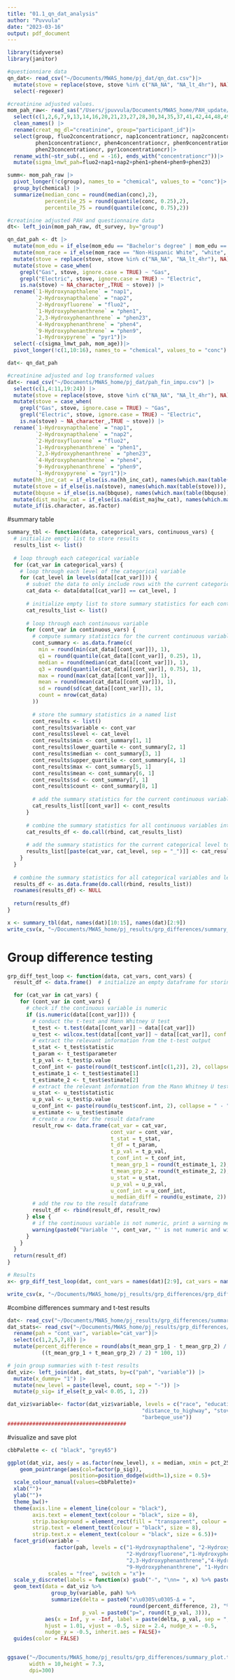 ```yaml
---
title: "01.1_qn_dat_analysis"
author: "Puvvula"
date: "2023-03-16"
output: pdf_document
---
```


```r
library(tidyverse)
library(janitor)
```


```r
#questionniare data
qn_dat<- read_csv("~/Documents/MWAS_home/pj_dat/qn_dat.csv")|>
  mutate(stove = replace(stove, stove %in% c("NA_NA", "NA_lt_4hr"), NA))|>
  select(-regexer)

#creatinine adjusted values.
mom_pah_raw<- read_sas("/Users/jpuvvula/Documents/MWAS_home/PAH_update/pahmetabolitewide3.sas7bdat") |>
  select(c(1,2,6,7,9,13,14,16,20,21,23,27,28,30,34,35,37,41,42,44,48,49,51,55,56,58))|>
  clean_names() |>
  rename(creat_mg_dl="creatinine", group="participant_id")|>
  select(group, fluo2concentrationcr, nap1concentrationcr, nap2concentrationcr,
         phen1concentrationcr, phen4concentrationcr, phen9concentrationcr, 
         phen23concentrationcr, pyr1concentrationcr)|>
  rename_with(~str_sub(., end = -16), ends_with("concentrationcr"))|>
  mutate(sigma_lmwt_pah=fluo2+nap1+nap2+phen1+phen4+phen9+phen23)

summ<- mom_pah_raw |>
  pivot_longer(!c(group), names_to = "chemical", values_to = "conc")|>
  group_by(chemical) |>
  summarize(median_conc = round(median(conc),2),
            percentile_25 = round(quantile(conc, 0.25),2),
            percentile_75 = round(quantile(conc, 0.75),2))
```

```r
#creatinine adjusted PAH and questionnaire data
dt<- left_join(mom_pah_raw, dt_survey, by="group")  

qn_dat_pah <- dt |>
  mutate(mom_edu = if_else(mom_edu == "Bachelor's degree" | mom_edu == "Master's degree or above", "bach-or-abv", "lt-bach")) |>
  mutate(mom_race = if_else(mom_race == "Non-Hispanic White", "white", "non-white")) |>
  mutate(stove = replace(stove, stove %in% c("NA_NA", "NA_lt_4hr"), NA))|>
  mutate(stove = case_when(
    grepl("Gas", stove, ignore.case = TRUE) ~ "Gas",
    grepl("Electric", stove, ignore.case = TRUE) ~ "Electric",
    is.na(stove) ~ NA_character_,TRUE ~ stove)) |>
  rename(`1-Hydroxynapthalene` = "nap1",
         `2-Hydroxynapthalene` = "nap2",
         `2-Hydroxyfluorene` = "fluo2",
         `1-Hydroxyphenanthrene` = "phen1",
         `2,3-Hydroxyphenanthrene` = "phen23",
         `4-Hydroxyphenanthrene` = "phen4",
         `9-Hydroxyphenanthrene` = "phen9",
         `1-Hydroxypyrene` = "pyr1")|>
  select(-c(sigma_lmwt_pah, mom_age))|>
  pivot_longer(!c(1,10:16), names_to = "chemical", values_to = "conc")

dat<- qn_dat_pah
```


```r
#creatinine adjusted and log transformed values
dat<- read_csv("~/Documents/MWAS_home/pj_dat/pah_fin_impu.csv") |>
  select(c(1,4:11,19:24)) |>
  mutate(stove = replace(stove, stove %in% c("NA_NA", "NA_lt_4hr"), NA))|>
  mutate(stove = case_when(
    grepl("Gas", stove, ignore.case = TRUE) ~ "Gas",
    grepl("Electric", stove, ignore.case = TRUE) ~ "Electric",
    is.na(stove) ~ NA_character_,TRUE ~ stove)) |>
  rename(`1-Hydroxynapthalene` = "nap1",
         `2-Hydroxynapthalene` = "nap2",
         `2-Hydroxyfluorene` = "fluo2",
         `1-Hydroxyphenanthrene` = "phen1",
         `2,3-Hydroxyphenanthrene` = "phen23",
         `4-Hydroxyphenanthrene` = "phen4",
         `9-Hydroxyphenanthrene` = "phen9",
         `1-Hydroxypyrene` = "pyr1")|>
  mutate(hh_inc_cat = if_else(is.na(hh_inc_cat), names(which.max(table(hh_inc_cat))), hh_inc_cat)) |>
  mutate(stove = if_else(is.na(stove), names(which.max(table(stove))), stove)) |>
  mutate(bbquse = if_else(is.na(bbquse), names(which.max(table(bbquse))), bbquse)) |>
  mutate(dist_majhw_cat = if_else(is.na(dist_majhw_cat), names(which.max(table(dist_majhw_cat))), dist_majhw_cat)) |>
  mutate_if(is.character, as.factor)

```

#summary table
```r
summary_tbl <- function(data, categorical_vars, continuous_vars) {
  # initialize empty list to store results
  results_list <- list()
  
  # loop through each categorical variable
  for (cat_var in categorical_vars) {
    # loop through each level of the categorical variable
    for (cat_level in levels(data[[cat_var]])) {
      # subset the data to only include rows with the current categorical level
      cat_data <- data[data[[cat_var]] == cat_level, ]
      
      # initialize empty list to store summary statistics for each continuous variable
      cat_results_list <- list()
      
      # loop through each continuous variable
      for (cont_var in continuous_vars) {
        # compute summary statistics for the current continuous variable
        cont_summary <- as.data.frame(c(
          min = round(min(cat_data[[cont_var]]), 1),
          q1 = round(quantile(cat_data[[cont_var]], 0.25), 1),
          median = round(median(cat_data[[cont_var]]), 1),
          q3 = round(quantile(cat_data[[cont_var]], 0.75), 1),
          max = round(max(cat_data[[cont_var]]), 1),
          mean = round(mean(cat_data[[cont_var]]), 1),
          sd = round(sd(cat_data[[cont_var]]), 1),
          count = nrow(cat_data)
        ))
        
        # store the summary statistics in a named list
        cont_results <- list()
        cont_results$variable <- cont_var
        cont_results$level <- cat_level
        cont_results$min <- cont_summary[1, 1]
        cont_results$lower_quartile <- cont_summary[2, 1]
        cont_results$median <- cont_summary[3, 1]
        cont_results$upper_quartile <- cont_summary[4, 1]
        cont_results$max <- cont_summary[5, 1]
        cont_results$mean <- cont_summary[6, 1]
        cont_results$sd <- cont_summary[7, 1]
        cont_results$count <- cont_summary[8, 1]
        
        # add the summary statistics for the current continuous variable to the list
        cat_results_list[[cont_var]] <- cont_results
      }
      
      # combine the summary statistics for all continuous variables into a single data frame
      cat_results_df <- do.call(rbind, cat_results_list)
      
      # add the summary statistics for the current categorical level to the results list
      results_list[[paste(cat_var, cat_level, sep = "_")]] <- cat_results_df
    }
  }
  
  # combine the summary statistics for all categorical variables and levels into a single data frame
  results_df <- as.data.frame(do.call(rbind, results_list))
  rownames(results_df) <- NULL
  
  return(results_df)
}

x <- summary_tbl(dat, names(dat)[10:15], names(dat)[2:9])
write_csv(x, "~/Documents/MWAS_home/pj_results/grp_differences/summary_tbl.csv")
```

# Group difference testing
```r
grp_diff_test_loop <- function(data, cat_vars, cont_vars) {
  result_df <- data.frame()  # initialize an empty dataframe for storing results

  for (cat_var in cat_vars) {
    for (cont_var in cont_vars) {
      # check if the continuous variable is numeric
      if (is.numeric(data[[cont_var]])) {
        # conduct the t-test and Mann Whitney U test
        t_test <- t.test(data[[cont_var]] ~ data[[cat_var]])
        u_test <- wilcox.test(data[[cont_var]] ~ data[[cat_var]], conf.int = TRUE)
        # extract the relevant information from the t-test output
        t_stat <- t_test$statistic
        t_param <- t_test$parameter
        t_p_val <- t_test$p.value
        t_conf_int <- paste(round(t_test$conf.int[c(1,2)], 2), collapse = " - ")
        t_estimate_1 <- t_test$estimate[1]
        t_estimate_2 <- t_test$estimate[2]
        # extract the relevant information from the Mann Whitney U test output
        u_stat <- u_test$statistic
        u_p_val <- u_test$p.value
        u_conf_int <- paste(round(u_test$conf.int, 2), collapse = " - ")
        u_estimate <- u_test$estimate
        # create a row for the result dataframe
        result_row <- data.frame(cat_var = cat_var,
                                 cont_var = cont_var,
                                 t_stat = t_stat,
                                 t_df = t_param,
                                 t_p_val = t_p_val,
                                 t_conf_int = t_conf_int,
                                 t_mean_grp_1 = round(t_estimate_1, 2),
                                 t_mean_grp_2 = round(t_estimate_2, 2),
                                 u_stat = u_stat,
                                 u_p_val = u_p_val,
                                 u_conf_int = u_conf_int,
                                 u_median_diff = round(u_estimate, 2))
        # add the row to the result dataframe
        result_df <- rbind(result_df, result_row)
      } else {
        # if the continuous variable is not numeric, print a warning message
        warning(paste0("Variable '", cont_var, "' is not numeric and will be skipped."))
      }
    }
  }
  return(result_df)
}
```

```r
# Results
x<- grp_diff_test_loop(dat, cont_vars = names(dat)[2:9], cat_vars = names(dat)[10:15])

write_csv(x, "~/Documents/MWAS_home/pj_results/grp_differences/grp_diff_results.csv")
```


#combine differences summary and t-test results
```r
dat<- read_csv("~/Documents/MWAS_home/pj_results/grp_differences/summary_tbl.csv")
dat_stats<- read_csv("~/Documents/MWAS_home/pj_results/grp_differences/grp_diff_results.csv") |>
  rename(pah = "cont_var", variable="cat_var")|>
  select(c(1,2,5,7,8)) |>
  mutate(percent_difference = round(abs(t_mean_grp_1 - t_mean_grp_2) / 
           ((t_mean_grp_1 + t_mean_grp_2) / 2) * 100, 1))

# join group summaries with t-test results
dat_viz<- left_join(dat, dat_stats, by=c("pah", "variable")) |>
  mutate(x_dummy= "1") |>
  mutate(new_level = paste(level, count, sep = "-")) |>
  mutate(p_sig= if_else(t_p_val< 0.05, 1, 2))

dat_viz$variable<- factor(dat_viz$variable, levels = c("race", "education", "income", 
                                           "distance_to_highway", "stove_use",
                                           "barbeque_use"))
######################################

```

#visualize and save plot
```r
cbbPalette <- c( "black", "grey65")

ggplot(dat_viz, aes(y = as.factor(new_level), x = median, xmin = pct_25, xmax = pct75)) + 
    geom_pointrange(aes(col=factor(p_sig)), 
                    position=position_dodge(width=1),size = 0.5)+
  scale_colour_manual(values=cbbPalette)+
  xlab("")+
  ylab("")+
  theme_bw()+
  theme(axis.line = element_line(colour = "black"),
        axis.text = element_text(colour = "black", size = 8),
        strip.background = element_rect(fill = "transparent", colour = NA),
        strip.text = element_text(colour = "black", size = 8),
        strip.text.x = element_text(colour = "black", size = 6.5))+
  facet_grid(variable ~ 
               factor(pah, levels = c("1-Hydroxynapthalene", "2-Hydroxynapthalene",
                                      "2-Hydroxyfluorene","1-Hydroxyphenanthrene",
                                      "2,3-Hydroxyphenanthrene","4-Hydroxyphenanthrene",
                                      "9-Hydroxyphenanthrene", "1-Hydroxypyrene")),
             scales = "free", switch = "x")+
  scale_y_discrete(labels = function(x) gsub("-", "\nn= ", x) %>% paste0("", .))+
  geom_text(data = dat_viz %>% 
              group_by(variable, pah) %>%
              summarize(delta = paste0("x\u0305\u0305-Δ = ", 
                                       round(percent_difference, 2), "%"),
                        p_val = paste0("p=", round(t_p_val, 3))), 
            aes(x = Inf, y = -Inf, label = paste(delta, p_val, sep = ", ")), 
            hjust = 1.01, vjust = -0.5, size = 2.4, nudge_x = -0.5,
            nudge_y = -0.5, inherit.aes = FALSE)+
  guides(color = FALSE)


ggsave("~/Documents/MWAS_home/pj_results/grp_differences/summary_plot.tiff", 
       width = 10,height = 7.3,
       dpi=300)
```

